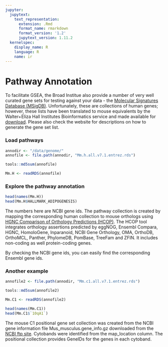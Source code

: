 ```yaml
---
jupyter:
  jupytext:
    text_representation:
      extension: .Rmd
      format_name: rmarkdown
      format_version: '1.2'
      jupytext_version: 1.11.2
  kernelspec:
    display_name: R
    language: R
    name: ir
---
```



# Pathway Annotation


To facilitate GSEA, the Broad Institue also provide a number of very well curated gene sets for testing against your data - the [Molecular Signatures Database (MSigDB)](https://www.gsea-msigdb.org/gsea/msigdb/index.jsp). Unfortunately, these are collections of human genes; however, these lists have been translated to mouse equivalents by the Walter+Eliza Hall Institutes Bioinformatics service and made available for [download](http://bioinf.wehi.edu.au/MSigDB/index.html). Please also check the website for descriptions on how to generate the gene set list.


### Load pathways

```r
annodir <- "/data/genome/"
annofile <- file.path(annodir, "Mm.h.all.v7.1.entrez.rds")

tools::md5sum(annofile)

Mm.H <- readRDS(annofile)
```


### Explore the pathway annotation 
```r
head(names(Mm.H))
head(Mm.H$HALLMARK_ADIPOGENESIS)
```
The numbers here are NCBI gene ids. The pathway collection is created by mapping the corresponding human collection to mouse orthologs using [HGNC Comparison of Orthology Predictions (HCOP)](https://www.genenames.org/tools/hcop). The HCOP tool integrates orthology assertions predicted by eggNOG, Ensembl Compara, HGNC, HomoloGene, Inparanoid, NCBI Gene Orthology, OMA, OrthoDB, OrthoMCL, Panther, PhylomeDB, PomBase, TreeFam and ZFIN. It includes non-coding as well protein-coding genes.

By checking the NCBI gene ids, you can easily find the corresponding Ensembl gene ids.

### Another example

```r
annofile2 <- file.path(annodir, "Mm.c1.all.v7.1.entrez.rds")

tools::md5sum(annofile2)

Mm.C1 <- readRDS(annofile2)

head(names(Mm.C1))
head(Mm.C1$`10qA1`)
```

The mouse C1 positional gene set collection was created from the NCBI gene information file Mus_musculus.gene_info.gz downloaded from the [NCBI ftp site](ftp://ftp.ncbi.nlm.nih.gov/gene/DATA/GENE_INFO/Mammalia/). Cytobands were identified from the map_location column. The positional collection provides GeneIDs for the genes in each cytoband.
